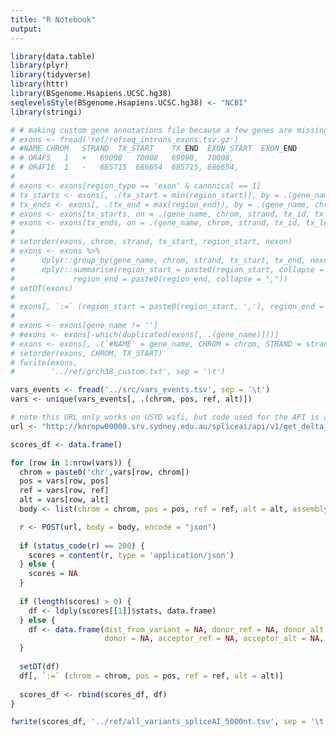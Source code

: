 ```yaml
---
title: "R Notebook"
output: 
---
```


```r
library(data.table)
library(plyr)
library(tidyverse)
library(httr)
library(BSgenome.Hsapiens.UCSC.hg38)
seqlevelsStyle(BSgenome.Hsapiens.UCSC.hg38) <- "NCBI"
library(stringi)
```


```r
# # making custom gene annotations file because a few genes are missing in spliceAIs one
# exons <- fread('ref/refseq_introns_exons.tsv.gz')
# #NAME	CHROM	STRAND	TX_START	TX_END	EXON_START	EXON_END
# # OR4F5	1	+	69090	70008	69090,	70008,
# # OR4F16	1	-	685715	686654	685715,	686654,
# 
# exons <- exons[region_type == 'exon' & canonical == 1]
# tx_starts <- exons[, .(tx_start = min(region_start)), by = .(gene_name, chrom, strand, tx_id, tx_len, nexon)]
# tx_ends <- exons[, .(tx_end = max(region_end)), by = .(gene_name, chrom, strand, tx_id, tx_len, nexon)]
# exons <- exons[tx_starts, on = .(gene_name, chrom, strand, tx_id, tx_len, nexon)]
# exons <- exons[tx_ends, on = .(gene_name, chrom, strand, tx_id, tx_len, nexon)]
# 
# setorder(exons, chrom, strand, tx_start, region_start, nexon)
# exons <- exons %>%
#      dplyr::group_by(gene_name, chrom, strand, tx_start, tx_end, nexon) %>%
#      dplyr::summarise(region_start = paste0(region_start, collapse = ","),
#             region_end = paste0(region_end, collapse = ","))
# setDT(exons)
# 
# exons[, `:=` (region_start = paste0(region_start, ','), region_end = paste0(region_end, ','))]
# 
# exons <- exons[gene_name != '']
# #exons <- exons[-which(duplicated(exons[, .(gene_name)]))]
# exons <- exons[, .(`#NAME` = gene_name, CHROM = chrom, STRAND = strand, TX_START = tx_start, TX_END = tx_end, EXON_START = region_start, EXON_END = region_end)]
# setorder(exons, CHROM, TX_START)
# fwrite(exons,
#        '../ref/grch38_custom.txt', sep = '\t')

```



```r
vars_events <- fread('../src/vars_events.tsv', sep = '\t')
vars <- unique(vars_events[, .(chrom, pos, ref, alt)])
```


```r
# note this URL only works on USYD wifi, but code used for the API is available publicly here: https://gitlab.com/kidsneuro/SpliceAIAPI
url <- "http://knropw00000.srv.sydney.edu.au/spliceai/api/v1/get_delta_scores/"

scores_df <- data.frame()

for (row in 1:nrow(vars)) {
  chrom = paste0('chr',vars[row, chrom])
  pos = vars[row, pos]
  ref = vars[row, ref]
  alt = vars[row, alt]
  body <- list(chrom = chrom, pos = pos, ref = ref, alt = alt, assembly = 'grch38', distance = 5000, mask = 0)

  r <- POST(url, body = body, encode = "json")
  
  if (status_code(r) == 200) {
    scores = content(r, type = 'application/json')
  } else {
    scores = NA
  }
  
  if (length(scores) > 0) {
    df <- ldply(scores[[1]]$stats, data.frame)
  } else {
    df <- data.frame(dist_from_variant = NA, donor_ref = NA, donor_alt = NA, 
                     donor = NA, acceptor_ref = NA, acceptor_alt = NA, acceptor = NA)
  }
  
  setDT(df)
  df[, `:=` (chrom = chrom, pos = pos, ref = ref, alt = alt)]
  
  scores_df <- rbind(scores_df, df)
}

fwrite(scores_df, '../ref/all_variants_spliceAI_5000nt.tsv', sep = '\t')
```




